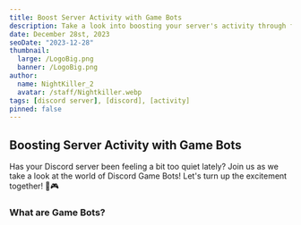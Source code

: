 ```yaml
---
title: Boost Server Activity with Game Bots
description: Take a look into boosting your server's activity through free to use game bots!
date: December 28st, 2023
seoDate: "2023-12-28"
thumbnail:
  large: /LogoBig.png
  banner: /LogoBig.png
author:
  name: NightKiller_2
  avatar: /staff/Nightkiller.webp
tags: [discord server], [discord], [activity]
pinned: false
---
```


## Boosting Server Activity with Game Bots
Has your Discord server been feeling a bit too quiet lately? Join us as we take a look at the world of Discord Game Bots! Let's turn up the excitement together! 🚀🎮

### What are Game Bots?

